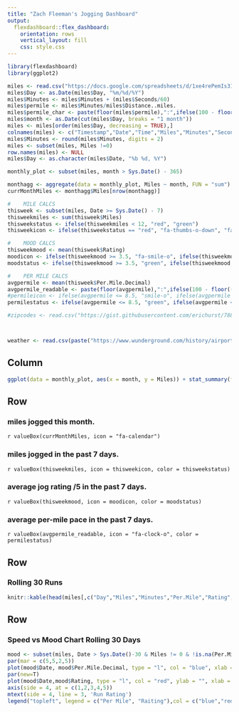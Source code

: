 ```yaml
---
title: "Zach Fleeman's Jogging Dashboard"
output: 
  flexdashboard::flex_dashboard:
    orientation: rows
    vertical_layout: fill
    css: style.css
---
```


```r
library(flexdashboard)
library(ggplot2)

miles <- read.csv("https://docs.google.com/spreadsheets/d/1xe4rePemIs319-zKM49bO5eE5CVeacOjhSwpF7IgfH0/pub?output=csv", stringsAsFactors = FALSE)
miles$Day <- as.Date(miles$Day, "%m/%d/%Y")
miles$Minutes <- miles$Minutes + (miles$Seconds/60)
miles$permile <- miles$Minutes/miles$Distance..miles.
miles$permile_char <- paste(floor(miles$permile),":",ifelse(100 - floor((miles$permile - floor(miles$permile))*60) > 90,"0",""), floor((miles$permile - floor(miles$permile))*60), sep="")
miles$month <- as.Date(cut(miles$Day, breaks = "1 month"))
miles <- miles[order(miles$Day, decreasing = TRUE),]
colnames(miles) <- c("Timestamp","Date","Time","Miles","Minutes","Seconds","Rating","Location", "HR","Per.Mile.Decimal","Per.Mile","month")
miles$Minutes <- round(miles$Minutes, digits = 2)
miles <- subset(miles, Miles !=0)
row.names(miles) <- NULL
miles$Day <- as.character(miles$Date, "%b %d, %Y")

monthly_plot <- subset(miles, month > Sys.Date() - 365)

monthagg <- aggregate(data = monthly_plot, Miles ~ month, FUN = "sum")
currMonthMiles <- monthagg$Miles[nrow(monthagg)]

#    MILE CALCS
thisweek <- subset(miles, Date >= Sys.Date() - 7)
thisweekmiles <- sum(thisweek$Miles)
thisweekstatus <- ifelse(thisweekmiles < 12, "red", "green")
thisweekicon <- ifelse(thisweekstatus == "red", "fa-thumbs-o-down", "fa-thumbs-o-up")

#    MOOD CALCS
thisweekmood <- mean(thisweek$Rating)
moodicon <- ifelse(thisweekmood >= 3.5, "fa-smile-o", ifelse(thisweekmood < 3.5 & thisweekmood > 2.5, "fa-meh-o", "frown-o"))
moodstatus <- ifelse(thisweekmood >= 3.5, "green", ifelse(thisweekmood < 3.5 & thisweekmood > 2.5, "orange", "red"))

#    PER MILE CALCS
avgpermile <- mean(thisweek$Per.Mile.Decimal)
avgpermile_readable <- paste(floor(avgpermile),":",ifelse(100 - floor((avgpermile - floor(avgpermile))*60) > 90,"0",""), floor((avgpermile - floor(avgpermile))*60), sep="")
#permileicon <- ifelse(avgpermile <= 8.5, "smile-o", ifelse(avgpermile < 9 & avgpermile > 8.5, "meh-o", "frown-o"))
permilestatus <- ifelse(avgpermile <= 8.5, "green", ifelse(avgpermile < 9 & avgpermile > 8.5, "orange", "red"))

#zipcodes <- read.csv("https://gist.githubusercontent.com/erichurst/7882666/raw/5bdc46db47d9515269ab12ed6fb2850377fd869e/US%2520Zip%2520Codes%2520from%25202013%2520Government%2520Data")



weather <- read.csv(paste("https://www.wunderground.com/history/airport/KMKC/",as.character(Sys.Date(),format="%Y"), "/",as.character(Sys.Date(),format="%m"), "/",as.character(Sys.Date(),format="%d"), "/","DailyHistory.html?format=1",sep = ""))
```

Column {.sidebar data-width=700 data-padding=10}
----------------------------------

```r
ggplot(data = monthly_plot, aes(x = month, y = Miles)) + stat_summary(fun.y = "sum", geom = "bar") + labs(title="Miles Jogged per Month // One Year", x = "", y = "Miles") + scale_x_date(date_breaks = "1 month", date_labels = "%b '%y") + theme(axis.text.x = element_text(angle = 45, hjust = 1))
```


Row
-----------------

### miles jogged this month.
`r valueBox(currMonthMiles, icon = "fa-calendar")`

### miles jogged in the past 7 days.
`r valueBox(thisweekmiles, icon = thisweekicon, color = thisweekstatus)`

### average jog rating /5 in the past 7 days.
`r valueBox(thisweekmood, icon = moodicon, color = moodstatus)`

### average per-mile pace in the past 7 days.
`r valueBox(avgpermile_readable, icon = "fa-clock-o", color = permilestatus)`


Row
------------------

### Rolling 30 Runs

```r
knitr::kable(head(miles[,c("Day","Miles","Minutes","Per.Mile","Rating","Location")],30))
```

Row
------------------

### Speed vs Mood Chart Rolling 30 Days

```r
mood <- subset(miles, Date > Sys.Date()-30 & Miles != 0 & !is.na(Per.Mile.Decimal))
par(mar = c(5,5,2,5))
plot(mood$Date, mood$Per.Mile.Decimal, type = "l", col = "blue", xlab = "", ylab = "Minutes Per Mile")
par(new=T)
plot(mood$Date,mood$Rating, type = "l", col = "red", ylab = "", xlab = "", axes=F)
axis(side = 4, at = c(1,2,3,4,5))
mtext(side = 4, line = 3, 'Run Rating')
legend("topleft", legend = c("Per Mile", "Raiting"),col = c("blue","red"), lty=c(1,1))
```

